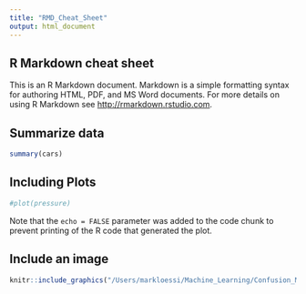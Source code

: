 ```yaml
---
title: "RMD_Cheat_Sheet"
output: html_document
---
```


## R Markdown cheat sheet

This is an R Markdown document. Markdown is a simple formatting syntax for authoring HTML, PDF, and MS Word documents. For more details on using R Markdown see <http://rmarkdown.rstudio.com>.

## Summarize data

```r
summary(cars)
```

## Including Plots

```r
#plot(pressure)
```

Note that the `echo = FALSE` parameter was added to the code chunk to prevent printing of the R code that generated the plot.

## Include an image

```r
knitr::include_graphics("/Users/markloessi/Machine_Learning/Confusion_Matrix_Explained.png")
```
